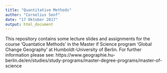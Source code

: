 ```yaml
---
title: "Quantitative Methods"
author: "Cornelius Senf"
date: "17 Oktober 2017"
output: html_document
---
```


This repository contains some lecture slides and assignments for the course 'Quantatice Methods' in the Master if Science program 'Global Change Geography' at Humboldt-University of Berlin. For further information please see: https://www.geographie.hu-berlin.de/en/studies/study-programs/master-degree-programs/master-of-science